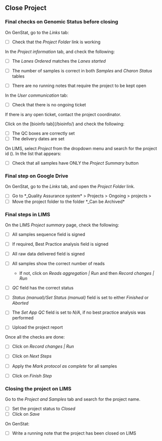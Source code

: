 
## Close Project

### Final checks on Genomic Status before closing

On GenStat, go to the _Links_ tab:

 - [ ] Check that the _Project Folder_ link is working

In the _Project information_ tab, and check the following:

- [ ] The _Lanes Ordered_ matches the _Lanes started_
- [ ] The number of samples is correct in both _Samples_ and _Charon Status_ tables

- [ ] There are no running notes that require the project to be kept open

In the _User communication_ tab:

- [ ] Check that there is no ongoing ticket

If there is any open ticket, contact the project coordinator.

Click on the [bioinfo tab](<genstat_url>/bioinfo/<project_id>) and check the following:

- [ ] The QC boxes are correctly set
- [ ] The delivery dates are set

On LIMS, select _Project_ from the dropdown menu and search for the project id (<project_id>). In the list that appears:

- [ ] Check that all samples have ONLY the _Project Summary_ button

### Final step on Google Drive

On GenStat, go to the _Links_ tab, and open the _Project Folder_ link.

- [ ] Go to *_Quality Assurance system* > Projects > Ongoing > projects > <project_id>
- [ ] Move the project folder to the folder *_Can be Archived*

### Final steps in LIMS

On the LIMS _Project summary_ page, check the following:

- [ ] All samples sequence field is signed
- [ ] If required, Best Practice analysis field is signed
- [ ] All raw data delivered field is signed
- [ ] All samples show the correct number of reads
  - If not, click on _Reads aggregation | Run_ and then _Record changes | Run_
- [ ] _QC_ field has the correct status
- [ ] _Status (manual)/Set Status (manual)_ field is set to either _Finished_ or _Aborted_
- [ ] The _Set App QC_ field is set to _N/A_, if no best practice analysis was performed

- [ ] Upload the project report

Once all the checks are done:

- [ ] Click on _Record changes | Run_
- [ ] Click on _Next Steps_

- [ ] Apply the _Mark protocol as complete_ for all samples
- [ ] Click on _Finish Step_

### Closing the project on LIMS

Go to the _Project and Samples_ tab and search for the project name.

- [ ] Set the project status to _Closed_
- [ ] Click on _Save_

On GenStat:

- [ ] Write a running note that the project has been closed on LIMS
